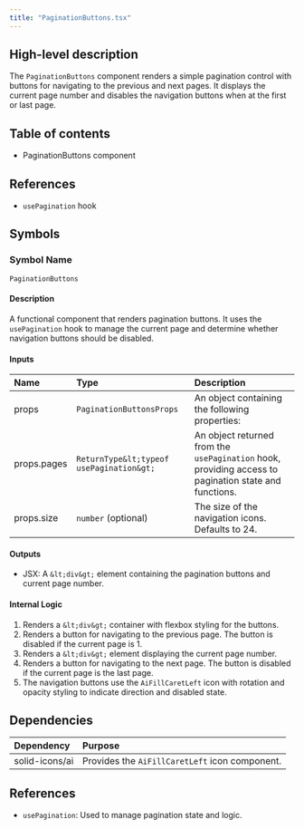 ```yaml
---
title: "PaginationButtons.tsx"
---
```


## High-level description
The `PaginationButtons` component renders a simple pagination control with buttons for navigating to the previous and next pages. It displays the current page number and disables the navigation buttons when at the first or last page.

## Table of contents
- PaginationButtons component

## References
- `usePagination` hook

## Symbols

### Symbol Name
`PaginationButtons`

#### Description
A functional component that renders pagination buttons. It uses the `usePagination` hook to manage the current page and determine whether navigation buttons should be disabled.

#### Inputs
| Name | Type | Description |
|:-----|:-----|:------------|
| props | `PaginationButtonsProps` | An object containing the following properties:
|  props.pages | `ReturnType&lt;typeof usePagination&gt;` | An object returned from the `usePagination` hook, providing access to pagination state and functions.
|  props.size | `number` (optional) | The size of the navigation icons. Defaults to 24.

#### Outputs
- JSX: A `&lt;div&gt;` element containing the pagination buttons and current page number.

#### Internal Logic
1. Renders a `&lt;div&gt;` container with flexbox styling for the buttons.
2. Renders a button for navigating to the previous page. The button is disabled if the current page is 1.
3. Renders a `&lt;div&gt;` element displaying the current page number.
4. Renders a button for navigating to the next page. The button is disabled if the current page is the last page.
5. The navigation buttons use the `AiFillCaretLeft` icon with rotation and opacity styling to indicate direction and disabled state.

## Dependencies
| Dependency | Purpose |
|:-----------|:--------|
| solid-icons/ai | Provides the `AiFillCaretLeft` icon component. |

## References
- `usePagination`: Used to manage pagination state and logic.
